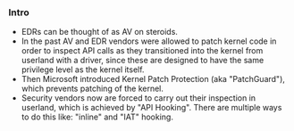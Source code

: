 ### Intro
- EDRs can be thought of as AV on steroids.
- In the past AV and EDR vendors were allowed to patch kernel code in order to inspect API calls as they transitioned into the kernel from userland with a driver, since these are designed to have the same privilege level as the kernel itself.
- Then Microsoft introduced Kernel Patch Protection (aka "PatchGuard"), which prevents patching of the kernel.
- Security vendors now are forced to carry out their inspection in userland, which is achieved by "API Hooking". There are multiple ways to do this like: "inline" and "IAT" hooking. 
